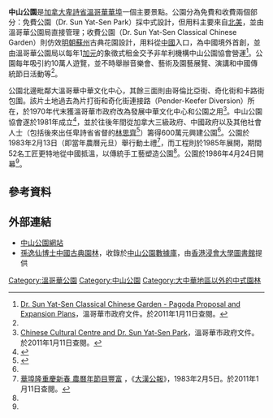 {{Infobox park
| name = 中山公園
| image = Dr-Sun-Yat-Sen-chinese-garden.jpg
| image size = 275px
| caption = 夏季的中山公園
| type = 
| location = [[加拿大|加拿大]][[卑詩省|卑詩省]][[溫哥華|溫哥華]]
| size = 0.3英畝
| opened = 1986年4月24日
| operator = 
| visitors = 
| status = 
}}

'''中山公園'''是[[加拿大|加拿大]][[卑詩省|卑詩省]][[溫哥華|溫哥華]][[溫哥華華埠|華埠]]一個主要景點。公園分為免費和收費兩個部分：免費公園（Dr. Sun Yat-Sen Park）採中式設計，但用料主要來自[[北美|北美]]，並由溫哥華公園局直接管理；收費公園（Dr. Sun Yat-Sen Classical Chinese Garden）則仿效[[明朝|明朝]][[蘇州|蘇州]]古典花園設計，用料從[[中國|中國]]入口，為中國境外首創，並由溫哥華公園局以每年1[[加元|加元]]的象徵式租金交予非牟利機構中山公園協會營運<ref name="sunyat99">[http://vancouver.ca/Parks/board/1999/990719/sunyat99.pdf Dr. Sun Yat-Sen Classical Chinese Garden - Pagoda Proposal and Expansion Plans]，溫哥華市政府文件。於2011年1月11日查閱。</ref>。公園每年吸引約10萬人遊覽，並不時舉辦音樂會、藝術及園藝展覽、演講和中國傳統節日活動等<ref name="sunyat99"/>。

公園北邊毗鄰大溫哥華中華文化中心，其餘三面則由哥倫比亞街、奇化街和卡路街包圍。該片土地過去為片打街和奇化街連接路（Pender-Keefer Diversion）所在，於1970年代末獲溫哥華市政府改為發展中華文化中心和公園之用<ref>[http://vancouver.ca/CTYCLERK/CCLERK/001003/A2.htm Chinese Cultural Centre and Dr. Sun Yat-Sen Park]，溫哥華市政府文件。於2011年1月11日查閱。</ref>。中山公園協會遂於1981年成立<ref name="Garden">{{cite web| coauthors = Dr. Sun Yat-Sen Classical Chinese Garden| title = About the Garden: History| url = http://www.vancouverchinesegarden.com/about/history.htm| accessdate = 2011-01-11| deadurl = yes| archiveurl = https://web.archive.org/web/20101201161849/http://vancouverchinesegarden.com/about/history.htm| archivedate = 2010-12-01}}</ref>，並於往後年間從加拿大三級政府、中國政府以及其他社會人士（包括後來出任卑詩省省督的[[林思齊|林思齊]]<ref>{{Cite web |url=http://big5.chinaqw.cn:89/node2/node2796/node2882/node2953/node2963/userobject6ai42369.html |title=加拿大溫哥華中山公園 |accessdate=2011-01-11 |archive-date=2012-07-07 |archive-url=https://archive.is/20120707133504/http://big5.chinaqw.cn:89/node2/node2796/node2882/node2953/node2963/userobject6ai42369.html |dead-url=no }}</ref>）籌得600萬元興建公園<ref name="sunyat99"/>。公園於1983年2月13日（即當年農曆元旦）舉行動土禮<ref>[http://www.multiculturalcanada.ca/node/258738 華埠隆重慶新春 農曆年節目豐富] {{Webarchive|url=https://archive.is/20120917232632/http://www.multiculturalcanada.ca/node/258738 |date=2012-09-17 }}，《[[大漢公報|大漢公報]]》，1983年2月5日。於2011年1月11日查閱。</ref>，而工程則於1985年展開，期間52名工匠更特地從中國抵溫，以傳統手工藝塑造公園<ref name="sunyat99"/>。公園於1986年4月24日開幕<ref name="sunyat99"/>。

==參考資料==
{{reflist|2}}

==外部連結==
{{commonscat|Dr. Sun Yat-Sen Classical Chinese Garden}}
*[https://web.archive.org/web/20101223163517/http://www.vancouverchinesegarden.com/index.htm 中山公園網站]
*[https://digital.lib.hkbu.edu.hk/sunyatsen/?park=%E5%AD%AB%E9%80%B8%E4%BB%99%E5%8D%9A%E5%A3%AB%E4%B8%AD%E5%9C%8B%E5%8F%A4%E5%85%B8%E5%9C%92%E6%9E%97 孫逸仙博士中國古典園林]，收錄於[https://digital.lib.hkbu.edu.hk/sunyatsen/index.php 中山公園數據庫]{{Wayback|url=https://digital.lib.hkbu.edu.hk/sunyatsen/index.php |date=20190124082540 }}，由[https://digital.lib.hkbu.edu.hk/digital/project.php 香港浸會大學圖書館]{{Wayback|url=https://digital.lib.hkbu.edu.hk/digital/project.php |date=20181215222621 }}提供

{{coord|49.279551|N|123.103416|W|display=title}}

[[Category:溫哥華公園|Category:溫哥華公園]]
[[Category:中山公園|Category:中山公園]]
[[Category:大中華地區以外的中式園林|Category:大中華地區以外的中式園林]]